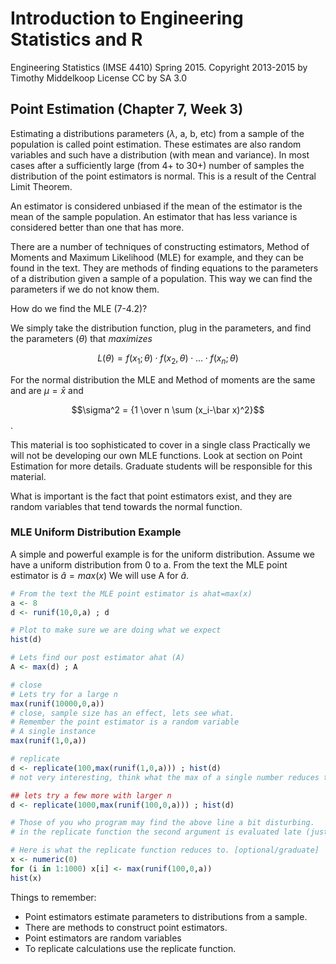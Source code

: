# Introduction to Engineering Statistics and R 
Engineering Statistics (IMSE 4410) Spring 2015. 
Copyright 2013-2015 by Timothy Middelkoop License CC by SA 3.0

## Point Estimation (Chapter 7, Week 3)

Estimating a distributions parameters ($\lambda$, a, b, etc) from a sample of
the population is called point estimation.  These estimates are also random 
variables and such have a distribution (with mean and variance).  In most cases
after a sufficiently large (from 4+ to 30+) number of samples the distribution
of the point estimators is normal.  This is a result of the Central Limit Theorem.

An estimator is considered unbiased if the mean of the estimator is the mean
of the sample population.
An estimator that has less variance is considered better than one that has more.

There are a number of techniques of constructing estimators, Method of Moments and
Maximum Likelihood (MLE) for example, and they can be found in the text.
They are methods of finding equations to the parameters of a distribution 
given a sample of a population.  This way we can find the parameters if we do
not know them.

How do we find the MLE (7-4.2)?

We simply take the distribution function, plug in the parameters, and
find the parameters ($\theta$) that _maximizes_ 

$$L(\theta)=f(x_1;\theta) \cdot f(x_2,\theta) \cdot ... \cdot f(x_n;\theta)$$

For the normal distribution the MLE and Method of moments are the same
and are $\mu=\bar x$ and 

$$\sigma^2 = {1 \over n  \sum (x_i-\bar x)^2}$$.

This material is too sophisticated to cover in a single class
Practically we will not be developing our own MLE functions.
Look at section on Point Estimation for more details.  Graduate students will be responsible for this material.

What is important is the fact that point estimators exist, and they are
random variables that tend towards the normal function.

### MLE Uniform Distribution Example

A simple and powerful example is for the uniform distribution.
Assume we have a uniform distribution from 0 to a. From the text the MLE point estimator is $\hat a=max(x)$  We will use A for $\hat a$.

```r
# From the text the MLE point estimator is ahat=max(x)
a <- 8 
d <- runif(10,0,a) ; d 

# Plot to make sure we are doing what we expect
hist(d)

# Lets find our post estimator ahat (A)
A <- max(d) ; A

# close
# Lets try for a large n
max(runif(10000,0,a))
# close, sample size has an effect, lets see what.
# Remember the point estimator is a random variable
# A single instance
max(runif(1,0,a))

# replicate 
d <- replicate(100,max(runif(1,0,a))) ; hist(d)
# not very interesting, think what the max of a single number reduces to.

## lets try a few more with larger n
d <- replicate(1000,max(runif(100,0,a))) ; hist(d)

# Those of you who program may find the above line a bit disturbing.
# in the replicate function the second argument is evaluated late (just a bit of magic).

# Here is what the replicate function reduces to. [optional/graduate]
x <- numeric(0)
for (i in 1:1000) x[i] <- max(runif(100,0,a))
hist(x)

```

Things to remember:

* Point estimators estimate parameters to distributions from a sample.
* There are methods to construct point estimators.
* Point estimators are random variables
* To replicate calculations use the replicate function.


